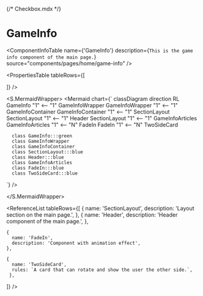 {/* Checkbox.mdx */}



<Meta title="ApplicationModel/Components/Pages/Home/GameInfo/docs" />

# GameInfo

<ComponentInfoTable
  name={'GameInfo'}
  description={`This is the game info component of the main page.`}
  source="components/pages/home/game-info"
/>

<PropertiesTable
  tableRows={[

]}
/>

<S.MermaidWrapper>
<Mermaid
  chart={`
     classDiagram
     direction RL
      GameInfo "1" <-- "1" GameInfoWrapper
      GameInfoWrapper "1" <-- "1" GameInfoContainer
      GameInfoContainer "1" <-- "1" SectionLayout
      SectionLayout "1" <-- "1" Header
      SectionLayout "1" <-- "1" GameInfoArticles
      GameInfoArticles "1" <-- "N" FadeIn
      FadeIn "1" <-- "N" TwoSideCard

      class GameInfo:::green
      class GameInfoWrapper
      class GameInfoContainer
      class SectionLayout:::blue
      class Header:::blue
      class GameInfoArticles
      class FadeIn:::blue
      class TwoSideCard:::blue

`}
/>

</S.MermaidWrapper>

<ReferenceList
  tableRows={[
    {
      name: 'SectionLayout',
      description: 'Layout section on the main page.',
    },
    {
      name: 'Header',
      description: 'Header component of the main page.',
    },

    {
      name: 'FadeIn',
      description: 'Component with animation effect',
    },

    {
      name: 'TwoSideCard',
      rules: `A card that can rotate and show the user the other side.`,
     },

]}
/>
